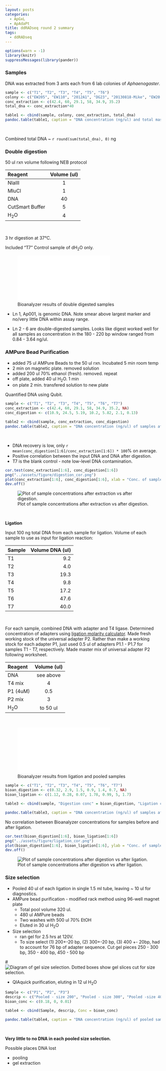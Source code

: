 ```yaml
---
layout: posts
categories: 
  - ApGxL
  - ApAdaPt
title: ddRADseq round 2 summary
tags: 
  - ddRADseq
---
```


```r
options(warn = -1)
library(knitr)
suppressMessages(library(pander))
```

### Samples

DNA was extracted from 3 ants each from 6 lab colonies of *Aphaenogaster*. 

```r
sample <- c("T1", "T2", "T3", "T4", "T5", "T6")
colony <- c("EW205", "EW110", "2012A1", "DG23", "20130818-Mike", "EW20 QR")
conc_extraction <- c(42.4, 60, 29.1, 58, 34.9, 35.2)
total_dna <- conc_extraction*40

table1 <- cbind(sample, colony, conc_extraction, total_dna)
pandoc.table(table1, caption = "DNA concentration (ng/ul) and total mass in 40 ul", style = "rmarkdown")
```

<br>

Combined total DNA ~ `r round(sum(total_dna), 0)` ng 

### Double digestion

50 ul rxn volume following NEB protocol 

Reagent           Volume (ul)
---------        -------------
NlaIII                 1
MluCl                  1
DNA                   40   
CutSmart Buffer        5
H~2~O                  4 

<br>

3 hr digestion at 37°C.

Included "T7" Control sample of dH~2~O only. 

![Bioanalyzer results of double digested samples]({{ site.url }}/assets/files/Cahan-4-17-2014_DNA 1000_DE20901668_2014-04-17_11-00-58.pdf)

* Ln 1, Ap001, is genomic DNA. Note smear above largest marker and no/very little DNA within assay range.

* Ln 2 - 6 are double-digested samples. Looks like digest worked well for all samples as concentration in the 180 - 220 bp window ranged from 0.84 - 3.64 ng/ul. 


### AMPure Bead Purification

- added 75 ul AMPure Beads to the 50 ul rxn. Incubated 5 min room temp
- 2 min on magnetic plate. removed solution
- added 200 ul 70% ethanol (fresh). removed. repeat
- off plate, added 40 ul H~2~O. 1 min
- on plate 2 min. transfered solution to new plate

Quantified DNA using Qubit.

```r
sample <- c("T1", "T2", "T3", "T4", "T5", "T6", "T7")
conc_extraction <- c(42.4, 60, 29.1, 58, 34.9, 35.2, NA)
conc_digestion <- c(10.9, 24.5, 5.19, 10.2, 5.82, 2.1, 0.13)

table2 <- cbind(sample, conc_extraction, conc_digestion)
pandoc.table(table2, caption = "DNA concentration (ng/ul) of samples after DNA extraction and after double digestion", style = "rmarkdown")
```

<br>

* DNA recovery is low, only `r mean(conc_digestion[1:6]/conc_extraction[1:6]) * 100`% on average.
* Positive correlation between the input DNA and DNA after digestion.
* T7 is the blank control - note low-level DNA contamination. 

```r
cor.test(conc_extraction[1:6], conc_digestion[1:6])
png("../assets/figure/digestion_cor.png")
plot(conc_extraction[1:6], conc_digestion[1:6], xlab = "Conc. of samples after extraction (ng/ul)", ylab = "Conc. of samples after digestion (ng/ul)")
dev.off()
```

![Plot of sample concentrations after extraction vs after digestion.]({{ site.url }}/assets/figure/digestion_cor.png)

<br>

**Ligation**

Input 100 ng total DNA from each sample for ligation. Volume of each sample to use as input for ligation reaction:

Sample        Volume DNA (ul)      
--------    --------------  
T1               9.2 
T2               4.0 
T3              19.3 
T4               9.8  
T5              17.2  
T6              47.6  
T7              40.0 

<br>

For each sample, combined DNA with adapter and T4 ligase. Determined concentration of adapters using [ligation molarity calculator](https://docs.google.com/spreadsheet/ccc?key=0Ar5IymziRJ_9dEtyYzRfd0cteDc1cEM1ekN5M1doZEE&usp=drive_web#gid=0). Made fresh working stock of the universal adapter P2. Rather than make a working stock for each adapter P1, just used 0.5 ul of adapters P1.1 - P1.7 for samples T1 - T7, respectively. Made master mix of universal adapter P2 following worksheet.

Reagent         Volume (ul)
----------     -------------              
DNA               see above
T4 mix            4
P1 (4uM)             0.5
P2 mix               3
H~2~O             to 50 ul

<br>

![Bioanalyzer results from ligation and pooled samples]({{ site.url }}/assets/files/UVMAGTC-JS-3859_Cahan-4-22-2014_DNA_1000_DE20901668_2014-04-22_08-45-23.pdf )

```r
sample <- c("T1", "T2", "T3", "T4", "T5", "T6", "T7")
bioan_digestion <- c(0.32, 2.9, 1.5, 0.9, 1.4, 0.7, NA)
bioan_ligation <- c(1.12, 0.28, 0.07, 1.78, 0.99, 5, 1.7)

table3 <- cbind(sample, "Digestion conc" = bioan_digestion, "Ligation conc" = bioan_ligation)

pandoc.table(table3, caption = "DNA concentration (ng/ul) of samples after DNA extraction and after double digestion.", style = "rmarkdown")
```

No correlation between Bioanalyzer concentrations for samples before and after ligation. 

```r
cor.test(bioan_digestion[1:6], bioan_ligation[1:6])
png("../assets/figure/ligation_cor.png")
plot(bioan_digestion[1:6], bioan_ligation[1:6], ylab = "Conc. of samples after ligation (ng/ul)", xlab = "Conc. of samples after digestion (ng/ul)")
dev.off()
```

![Plot of sample concentrations after digestion vs after ligation.]({{ site.url }}/assets/figure/ligation_cor.png)

### Size selection

* Pooled 40 ul of each ligation in single 1.5 ml tube, leaving ~ 10 ul for diagnostics.
* AMPure bead purification - modified rack method using 96-well magnet plate
  - Total pool volume 320 ul. 
  - 480 ul AMPure beads
  - Two washes with 500 ul 70% EtOH
  - Eluted in 30 ul H~2~O
* Size selection
  - ran gel for 2.5 hrs at 120V.
  - To size select (1) 200+-20 bp, (2) 300+-20 bp, (3) 400 +- 20bp, had to account for 76 bp of adapter sequence. Cut gel pieces 250 - 300 bp, 350 - 400 bp, 450 - 500 bp
  
#![Diagram of gel size selection. Dotted boxes show gel slices cut for size selection.]({{ site.url }}/assets/files/gel_size_selection.png)

  - QIAquick purification, eluting in 12 ul H~2~O

```r
Sample <- c("P1", "P2", "P3")
descrip <- c("Pooled - size 200", "Pooled - size 300", "Pooled -size 400")
bioan_conc <- c(0.18, 0, 0.01)

table4 <- cbind(Sample, descrip, Conc = bioan_conc)

pandoc.table(table4, caption = "DNA concentration (ng/ul) of pooled samples for different gel size extractions.", style = "rmarkdown")
```

<br>

**Very little to no DNA in each pooled size selection.**

Possible places DNA lost

* pooling
* gel extraction

